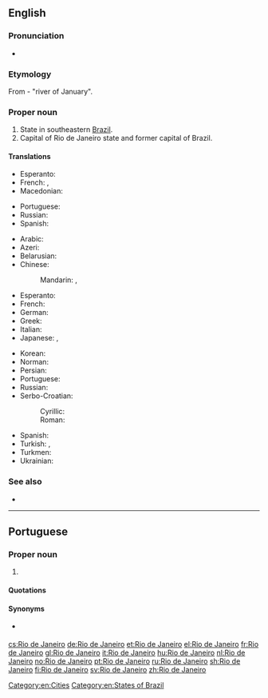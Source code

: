 ==English==
{{wikipedia}}

===Pronunciation===
* {{IPA|/ˈɹiːəʊ dɪ ʒəˈnɪəɹəʊ/|/ˈɹiːəʊ de ʒəˈneəɹəʊ/|lang=en}}

===Etymology===
From {{etyl|pt|en}} {{term|rio|Rio|lang=pt}} {{term|de|lang=pt}} {{term|janeiro|Janeiro|lang=pt}} - "river of January".

===Proper noun===
{{en-proper noun|head=[[rio|Rio]] [[de]] [[janeiro|Janeiro]]}}

# State in southeastern [[Brazil]].
# Capital of Rio de Janeiro state and former capital of Brazil.

====Translations====
{{trans-top|state}}
* Esperanto: {{t|eo|Rio-de-Ĵanejrio}}
* French: {{t|fr|État de Rio de Janeiro}}, {{t+|fr|Rio de Janeiro|m}}
* Macedonian: {{t|mk|Рио де Жанеиро|tr=Río de Žanéiro}}
{{trans-mid}}
* Portuguese: {{t+|pt|Rio de Janeiro|m}}
* Russian: {{t|ru|[[шт.]] [[Рио-де-Жанейро]]|m|tr=štat Río-de-Žanɛ́jro}}
* Spanish: {{t+|es|Río de Janeiro}}
{{trans-bottom}}

{{trans-top|city}}
* Arabic: {{t|ar|رِيُّو دِي جَانِيرُو|m|tr=riyyū dī janīrū}}
* Azeri: {{t|az|Rio-de-Janeyro}}
* Belarusian: {{t|be|Рыа-дэ-Жанэйра|m|tr=Rýa-de-Žanéjra}}
* Chinese:
*: Mandarin: {{t|cmn|里約熱內盧|sc=Hani}}, {{t+|cmn|里约热内卢|tr=Lǐyuē Rènèilú|sc=Hani}}
* Esperanto: {{t|eo|Rio-de-Ĵanejro}}
* French: {{t+|fr|Rio de Janeiro|m}}
* German: {{t+|de|Rio de Janeiro|n}}
* Greek: {{t+|el|Ρίο ντε Τζανέιρο}}
* Italian: {{t+|it|Rio de Janeiro|f}}
* Japanese: {{t|ja|リオデジャネイロ|tr=Riodejaneiro}}, {{qualifier|abbreviation}} {{t|ja|リオ|tr=Rio}}
{{trans-mid}}
* Korean: {{t|ko|리우데자네이루|tr=Riudejaneiru|sc=Hang}}
* Norman: {{t|nrf|Riviéthe dé Janvyi|f}} {{qualifier|Jersey}}
* Persian: {{t|fa|ریو دو ژانیرو|tr=Rio do Žâniro|sc=fa-Arab}}
* Portuguese: {{t+|pt|Rio de Janeiro|m}}
* Russian: {{t+|ru|Ри́о-де-Жане́йро|m|tr=Río-de-Žanɛ́jro}}
* Serbo-Croatian:
*: Cyrillic: {{t|sh|Рио де Жанеиро|m}}
*: Roman: {{t|sh|Rio de Žaneiro|m}}
* Spanish: {{t+|es|Río de Janeiro|m}}
* Turkish: {{t|tr|Rio de Janeiro}}, {{t|tr|Rio}}
* Turkmen: {{t|tk|Rio-de-Žaneýro}}
* Ukrainian: {{t|uk|Ріо-де-Жанейро|m|tr=Río-de-Žanéjro}}
{{trans-bottom}}

===See also===
* {{pedialite}}

[[Category:en:Cities]]
[[Category:en:States of Brazil]]

----

==Portuguese==

===Proper noun===
{{pt-proper noun|m|head=[[rio|Rio]] [[de]] [[janeiro|Janeiro]]}}

# {{l|en|Rio de Janeiro}} {{gloss|city and state in southeastern Brazil}}

====Quotations====
{{seeCites}}

====Synonyms====
* {{l|pt|Rio}} {{qualifier|short form}}

[[cs:Rio de Janeiro]]
[[de:Rio de Janeiro]]
[[et:Rio de Janeiro]]
[[el:Rio de Janeiro]]
[[fr:Rio de Janeiro]]
[[gl:Rio de Janeiro]]
[[it:Rio de Janeiro]]
[[hu:Rio de Janeiro]]
[[nl:Rio de Janeiro]]
[[no:Rio de Janeiro]]
[[pt:Rio de Janeiro]]
[[ru:Rio de Janeiro]]
[[sh:Rio de Janeiro]]
[[fi:Rio de Janeiro]]
[[sv:Rio de Janeiro]]
[[zh:Rio de Janeiro]]